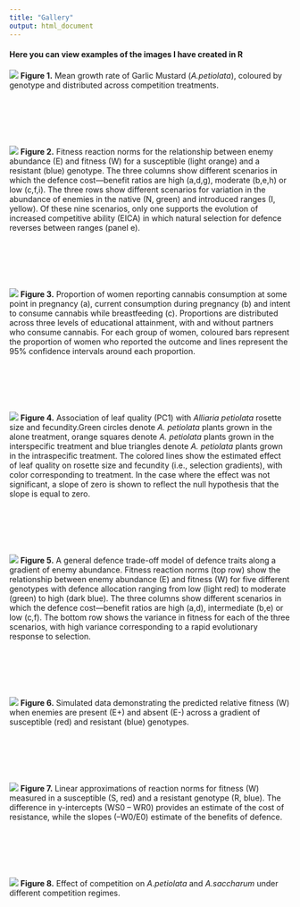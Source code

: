 ```yaml
---
title: "Gallery"
output: html_document
---
```


#### Here you can view examples of the images I have created in R



![](Gallery/FamilyGrowthRate_new.png)
**Figure 1.** Mean growth rate of Garlic Mustard (*A.petiolata*), coloured by genotype and distributed across competition treatments. 

</div>
<div style="margin-bottom:100px;">
</div>

![](Gallery/Figure6bhtmlUpload.png)
**Figure 2.** Fitness reaction norms for the relationship between enemy abundance (E) and fitness (W)
for a susceptible (light orange) and a resistant (blue) genotype. The three columns show different
scenarios in which the defence cost—benefit ratios are high (a,d,g), moderate (b,e,h) or low (c,f,i). The
three rows show different scenarios for variation in the abundance of enemies in the native (N, green)
and introduced ranges (I, yellow). Of these nine scenarios, only one supports the evolution of increased
competitive ability (EICA) in which natural selection for defence reverses between ranges (panel e).


</div>
<div style="margin-bottom:100px;">
</div>


![](Gallery/ComboPlot.jpg)
**Figure 3.** Proportion of women reporting cannabis consumption at some point in pregnancy (a), current consumption during pregnancy (b) and intent to consume cannabis while breastfeeding (c). Proportions are distributed across three levels of educational attainment, with and without partners who consume cannabis. For each group of women, coloured bars represent the proportion of women who reported the outcome and lines represent the 95% confidence intervals around each proportion. 


</div>
<div style="margin-bottom:100px;">
</div>



![](Gallery/PC1SelectionMultiNoLegend_NullHyp.png)
**Figure 4.** Association of leaf quality (PC1) with *Alliaria petiolata* rosette size and
fecundity.Green circles denote *A. petiolata* plants grown in the alone treatment, orange squares
denote *A. petiolata* plants grown in the interspecific treatment and blue triangles denote
*A. petiolata* plants grown in the intraspecific treatment. The colored lines show the
estimated effect of leaf quality on rosette size and fecundity (i.e., selection gradients),
with color corresponding to treatment. In the case where the effect was not significant, a
slope of zero is shown to reflect the null hypothesis that the slope is equal to zero.


</div>
<div style="margin-bottom:100px;">
</div>


![](Gallery/Figure5htmlUpload.png)
**Figure 5.** A general defence trade-off model of defence traits along a gradient of enemy abundance.
Fitness reaction norms (top row) show the relationship between enemy abundance (E) and fitness (W)
for five different genotypes with defence allocation ranging from low (light red) to moderate (green) to
high (dark blue). The three columns show different scenarios in which the defence cost—benefit ratios
are high (a,d), intermediate (b,e) or low (c,f). The bottom row shows the variance in fitness for each of
the three scenarios, with high variance corresponding to a rapid evolutionary response to selection.


</div>
<div style="margin-bottom:100px;">
</div>



![](Gallery/FitnessTradeOff_1.png)
**Figure 6.** Simulated data demonstrating the predicted relative fitness (W) when enemies are present (E+) and absent (E-) across a gradient of susceptible (red) and resistant (blue) genotypes. 


</div>
<div style="margin-bottom:100px;">
</div>



![](Gallery/FitnessLine3.png)
**Figure 7.** Linear approximations of reaction norms for fitness (W) measured in a susceptible (S, red) and a resistant genotype (R, blue). The difference in y-intercepts (WS0 – WR0) provides an estimate of the cost of resistance, while the slopes (–W0/E0) estimate of the benefits of defence.



</div>
<div style="margin-bottom:100px;">
</div>






![](Gallery/StandardizedCompetitionEffects2.png)
**Figure 8.** Effect of competition on *A.petiolata* and *A.saccharum* under different competition regimes. 

 </div>
<div style="margin-bottom:100px;">
</div>
